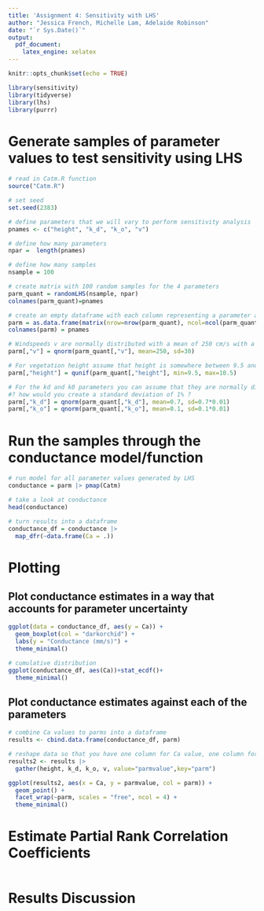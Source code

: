 ```yaml
---
title: 'Assignment 4: Sensitivity with LHS'
author: "Jessica French, Michelle Lam, Adelaide Robinson"
date: "`r Sys.Date()`"
output:
  pdf_document:
    latex_engine: xelatex
---
```


```r
knitr::opts_chunk$set(echo = TRUE)

library(sensitivity)
library(tidyverse)
library(lhs)
library(purrr)
```

# Generate samples of parameter values to test sensitivity using LHS
```r
# read in Catm.R function
source("Catm.R")

# set seed
set.seed(2383)

# define parameters that we will vary to perform sensitivity analysis
pnames <- c("height", "k_d", "k_o", "v")

# define how many parameters
npar =  length(pnames)

# define how many samples
nsample = 100

# create matrix with 100 random samples for the 4 parameters
parm_quant = randomLHS(nsample, npar)
colnames(parm_quant)=pnames

# create an empty dataframe with each column representing a parameter and 100 rows for 100 samples
parm = as.data.frame(matrix(nrow=nrow(parm_quant), ncol=ncol(parm_quant)))
colnames(parm) = pnames

# Windspeeds v are normally distributed with a mean of 250 cm/s with a standard deviation of 30 cm/s
parm[,"v"] = qnorm(parm_quant[,"v"], mean=250, sd=30)

# For vegetation height assume that height is somewhere between 9.5 and 10.5 m (but any value in that range is equally likely)
parm[,"height"] = qunif(parm_quant[,"height"], min=9.5, max=10.5)

# For the kd and k0 parameters you can assume that they are normally distributed with standard deviation of 1% of their default values 
#? how would you create a standard deviation of 1% ?
parm[,"k_d"] = qnorm(parm_quant[,"k_d"], mean=0.7, sd=0.7*0.01)
parm[,"k_o"] = qnorm(parm_quant[,"k_o"], mean=0.1, sd=0.1*0.01)
```


# Run the samples through the conductance model/function
```r
# run model for all parameter values generated by LHS
conductance = parm |> pmap(Catm)

# take a look at conductance
head(conductance)

# turn results into a dataframe
conductance_df = conductance |> 
  map_dfr(~data.frame(Ca = .))
```

# Plotting
## Plot conductance estimates in a way that accounts for parameter uncertainty
```r
ggplot(data = conductance_df, aes(y = Ca)) +
  geom_boxplot(col = "darkorchid") +
  labs(y = "Conductance (mm/s)") +
  theme_minimal()

# cumulative distribution
ggplot(conductance_df, aes(Ca))+stat_ecdf()+
  theme_minimal()
```

## Plot conductance estimates against each of the parameters
```r
# combine Ca values to parms into a dataframe
results <- cbind.data.frame(conductance_df, parm)

# reshape data so that you have one column for Ca value, one column for parameter type, and one column for parameter value
results2 <- results |> 
  gather(height, k_d, k_o, v, value="parmvalue",key="parm")

ggplot(results2, aes(x = Ca, y = parmvalue, col = parm)) +
  geom_point() +
  facet_wrap(~parm, scales = "free", ncol = 4) +
  theme_minimal()
```


# Estimate Partial Rank Correlation Coefficients
```r

```

# Results Discussion
